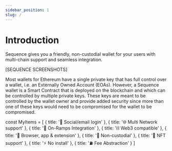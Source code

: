 ```yaml
---
sidebar_position: 1
slug: /
---
```


# Introduction

Sequence gives you a friendly, non-custodial wallet for your users with multi-chain support and seamless integration.

[SEQUENCE SCREENSHOTS]

Most wallets for Ethereum have a single private key that has full control over a wallet, i.e. an Externally Owned Account (EOAs). However, a Sequence wallet is a Smart Contract that is deployed on the blockchain and which can be controlled by multiple private keys. These keys are meant to be controlled by the wallet owner and provide added security since more than one of these keys would need to be compromised for the wallet to be compromised.

const MyItems = [
  {
    title: '👤 Social/email login'
  },
  {
    title: '🌐 Multi Network support'
  },
  {
    title: '🔑 On-Ramps Integration'
  },
  {
    title: '⛓️ Web3 compatible'
  },
  {
    title: '📱 Browser, app & extension'
  },
  {
    title: '🔑 Non-custodial'
  },
  {
    title: '🔑 NFT support'
  },
  {
    title: '⚡ No install'
  },
  {
    title: '⛽ Fee Abstraction'
  }
]

<Cards cards={MyItems} />